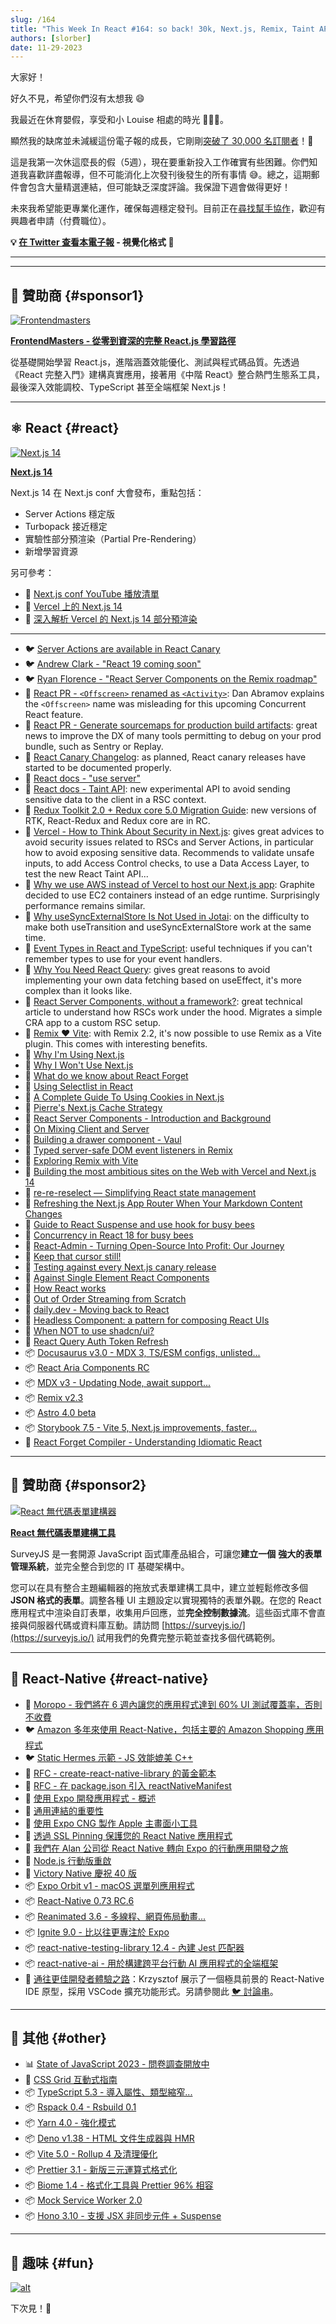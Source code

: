 ```yaml
---
slug: /164
title: "This Week In React #164: so back! 30k, Next.js, Remix, Taint API, Activity, RSCs, React-Forget, Docusaurus, MDX, Storybook, Expo Orbit, Ignite, Victory XL, Reanimated, TypeScript..."
authors: [slorber]
date: 11-29-2023
---
```


大家好！

好久不見，希望你們沒有太想我 😄

我最近在休育嬰假，享受和小 Louise 相處的時光 👨‍🍼😍。

顯然我的缺席並未減緩這份電子報的成長，它剛剛[突破了 30,000 名訂閱者](https://www.indiehackers.com/product/french-react-newsletter/30-000-subscribers--NkKag3m683I_z7J3TCI)！🥳️

這是我第一次休這麼長的假（5週），現在要重新投入工作確實有些困難。你們知道我喜歡詳盡報導，但不可能消化上次發刊後發生的所有事情 😅。總之，這期郵件會包含大量精選連結，但可能缺乏深度評論。我保證下週會做得更好！

未來我希望能更專業化運作，確保每週穩定發刊。目前正在[尋找幫手協作](https://thisweekinreact.com/job)，歡迎有興趣者申請（付費職位）。

<!-- truncate -->

**💡 [在 Twitter 查看本電子報](https://slo.im/thread) - 視覺化格式 🎨**

---


<Support />

---

## 💸 贊助商 {#sponsor1}

[![Frontendmasters](/emails/issues/158/frontendmasters.jpg)](https://frontendmasters.com/learn/react/?utm_source=newsletter&utm_medium=thisweekinreact&utm_campaign=reactpath)

**[FrontendMasters - 從零到資深的完整 React.js 學習路徑](https://frontendmasters.com/learn/react/?utm_source=newsletter&utm_medium=thisweekinreact&utm_campaign=reactpath)**

從基礎開始學習 React.js，進階涵蓋效能優化、測試與程式碼品質。先透過《React 完整入門》建構真實應用，接著用《中階 React》整合熱門生態系工具，最後深入效能調校、TypeScript 甚至全端框架 Next.js！

---

## ⚛️ React {#react}

[![Next.js 14](/emails/issues/164/nextjs-14.jpg)](https://nextjs.org/blog/next-14)

[**Next.js 14**](https://nextjs.org/blog/next-14)

Next.js 14 在 Next.js conf 大會發布，重點包括：

- Server Actions 穩定版
- Turbopack 接近穩定
- 實驗性部分預渲染（Partial Pre-Rendering）
- 新增學習資源

另可參考：

- 🎥 [Next.js conf YouTube 播放清單](https://www.youtube.com/playlist?list=PLBnKlKpPeagl57K9bCw_IXShWQXePnXjY)
- 📜 [Vercel 上的 Next.js 14](https://vercel.com/changelog/next-js-14)
- 📜 [深入解析 Vercel 的 Next.js 14 部分預渲染](https://vercel.com/blog/partial-prerendering-with-next-js-creating-a-new-default-rendering-model)

---

- 🐦 [Server Actions are available in React Canary](https://twitter.com/reactjs/status/1716573234160967762)
- 🐦 [Andrew Clark - "React 19 coming soon"](https://twitter.com/acdlite/status/1719474730363662473)
- 🐦 [Ryan Florence - "React Server Components on the Remix roadmap"](https://twitter.com/ryanflorence/status/1729274387671760936)
- 👀 [React PR - `<Offscreen>` renamed as `<Activity>`](https://github.com/facebook/react/pull/27640): Dan Abramov explains the `<Offscreen>` name was misleading for this upcoming Concurrent React feature.
- 👀 [React PR - Generate sourcemaps for production build artifacts](https://github.com/facebook/react/pull/26446): great news to improve the DX of many tools permitting to debug on your prod bundle, such as Sentry or Replay.
- 👀 [React Canary Changelog](https://github.com/facebook/react/blob/main/CHANGELOG-canary.md): as planned, React canary releases have started to be documented properly.
- 📖 [React docs - "use server"](https://react.dev/reference/react/use-server)
- 📖 [React docs - Taint API](https://react.dev/reference/react/experimental_taintObjectReference): new experimental API to avoid sending sensitive data to the client in a RSC context.
- 📖 [Redux Toolkit 2.0 + Redux core 5.0 Migration Guide](https://deploy-preview-3089--redux-starter-kit-docs.netlify.app/migrations/migrating-1.x-to-2.x): new versions of RTK, React-Redux and Redux core are in RC.
- 📜 [Vercel - How to Think About Security in Next.js](https://nextjs.org/blog/security-nextjs-server-components-actions): gives great advices to avoid security issues related to RSCs and Server Actions, in particular how to avoid exposing sensitive data. Recommends to validate unsafe inputs, to add Access Control checks, to use a Data Access Layer, to test the new React Taint API...
- 📜 [Why we use AWS instead of Vercel to host our Next.js app](https://graphite.dev/blog/why-we-use-aws-instead-of-vercel): Graphite decided to use EC2 containers instead of an edge runtime. Surprisingly performance remains similar.
- 📜 [Why useSyncExternalStore Is Not Used in Jotai](https://blog.axlight.com/posts/why-use-sync-external-store-is-not-used-in-jotai/): on the difficulty to make both useTransition and useSyncExternalStore work at the same time.
- 📜 [Event Types in React and TypeScript](https://www.totaltypescript.com/event-types-in-react-and-typescript): useful techniques if you can't remember types to use for your event handlers.
- 📜 [Why You Need React Query](https://tkdodo.eu/blog/why-you-want-react-query): gives great reasons to avoid implementing your own data fetching based on useEffect, it's more complex than it looks like.
- 📜 [React Server Components, without a framework?](https://timtech.blog/posts/react-server-components-rsc-no-framework/): great technical article to understand how RSCs work under the hood. Migrates a simple CRA app to a custom RSC setup.
- 📜 [Remix ❤️ Vite](https://remix.run/blog/remix-heart-vite): with Remix 2.2, it's now possible to use Remix as a Vite plugin. This comes with interesting benefits.
- 📜 [Why I'm Using Next.js](https://leerob.io/blog/using-nextjs)
- 📜 [Why I Won't Use Next.js](https://www.epicweb.dev/why-i-wont-use-nextjs)
- 📜 [What do we know about React Forget](https://www.code-insights.dev/posts/what-do-we-konw-about-react-forget)
- 📜 [Using Selectlist in React](https://polypane.app/blog/using-selectlist-in-react/)
- 📜 [A Complete Guide To Using Cookies in Next.js](https://www.propelauth.com/post/cookies-in-next-js)
- 📜 [Pierre's Next.js Cache Strategy](https://pierre.co/share/fe34c8b7-4054-4e07-b108-c6c8230cfab1)
- 📜 [React Server Components - Introduction and Background](https://jessedit.tech/articles/react-server-components/1-background/)
- 📜 [On Mixing Client and Server](https://matt-rickard.com/on-mixing-client-and-server)
- 📜 [Building a drawer component - Vaul](https://emilkowal.ski/ui/building-a-drawer-component)
- 📜 [Typed server-safe DOM event listeners in Remix](https://alemtuzlak.hashnode.dev/typed-server-safe-dom-event-listeners-in-remix)
- 📜 [Exploring Remix with Vite](https://alemtuzlak.hashnode.dev/exploring-remix-with-vite)
- 📜 [Building the most ambitious sites on the Web with Vercel and Next.js 14](https://vercel.com/blog/building-the-most-ambitious-sites-on-the-web-with-vercel-and-next-js-14)
- 📜 [re-re-reselect — Simplifying React state management](https://causal.app/blog/re-re-reselect)
- 📜 [Refreshing the Next.js App Router When Your Markdown Content Changes](https://www.steveruiz.me/posts/nextjs-refresh-content)
- 📜 [Guide to React Suspense and use hook for busy bees](https://sinja.io/blog/guide-to-react-suspense)
- 📜 [Concurrency in React 18 for busy bees](https://sinja.io/blog/guide-to-concurrency-in-react-18)
- 📜 [React-Admin - Turning Open-Source Into Profit: Our Journey](https://marmelab.com/blog/2023/11/08/open-source-profit-1.html)
- 📜 [Keep that cursor still!](https://giacomocerquone.com/keep-input-cursor-still/)
- 📜 [Testing against every Next.js canary release](https://francoisbest.com/posts/2023/testing-against-every-nextjs-canary-release)
- 📜 [Against Single Element React Components](https://www.jameskerr.blog/posts/against-single-element-react-components/)
- 📜 [How React works](https://incepter.github.io/how-react-works/)
- 📜 [Out of Order Streaming from Scratch](https://gal.hagever.com/posts/out-of-order-streaming-from-scratch)
- 📜 [daily.dev - Moving back to React](https://daily.dev/blog/moving-back-to-react)
- 📜 [Headless Component: a pattern for composing React UIs](https://martinfowler.com/articles/headless-component.html)
- 📜 [When NOT to use shadcn/ui?](https://mwskwong.com/blog/when-not-to-use-shadcn-ui)
- 📜 [React Query Auth Token Refresh](https://elazizi.com/posts/react-query-auth-token-refresh/)
- 📦 [Docusaurus v3.0 - MDX 3, TS/ESM configs, unlisted...](https://docusaurus.io/blog/releases/3.0)
- 📦 [React Aria Components RC](https://react-spectrum.adobe.com/releases/2023-11-8.html)
- 📦 [MDX v3 - Updating Node, await support...](https://mdxjs.com/blog/v3/)
- 📦 [Remix v2.3](https://github.com/remix-run/remix/blob/main/CHANGELOG.md#v230)
- 📦 [Astro 4.0 beta](https://astro.build/blog/astro-4-beta/?tw)
- 📦 [Storybook 7.5 - Vite 5, Next.js improvements, faster...](https://storybook.js.org/blog/storybook-7-5/)
- 🎥 [React Forget Compiler - Understanding Idiomatic React](https://portal.gitnation.org/contents/understanding-idiomatic-react)

<SubscribeFormEmbed placement="middle" />

---

## 💸 贊助商 {#sponsor2}

[![React 無代碼表單建構器](/emails/issues/164/surveyjs.jpg)](https://surveyjs.io/?utm_source=thisweekinreact&utm_medium=email)

**[React 無代碼表單建構工具](https://surveyjs.io/?utm_source=thisweekinreact&utm_medium=email)**

SurveyJS 是一套開源 JavaScript 函式庫產品組合，可讓您**建立一個** **強大的表單管理系統**，並完全整合到您的 IT 基礎架構中。

您可以在具有整合主題編輯器的拖放式表單建構工具中，建立並輕鬆修改多個 **JSON 格式的表單**。調整各種 UI 主題設定以實現獨特的表單外觀。在您的 React 應用程式中渲染自訂表單，收集用戶回應，並**完全控制數據流**。這些函式庫不會直接與伺服器代碼或資料庫互動。請訪問 [https://surveyjs.io/](https://surveyjs.io/) 試用我們的免費完整示範並查找多個代碼範例。

---

## 📱 React-Native {#react-native}

- 💸 [Moropo - 我們將在 6 週內讓您的應用程式達到 60% UI 測試覆蓋率，否則不收費](https://www.moropo.com/automation-offer?utm_source=newsletter&utm_medium=emails&utm_campaign=twir-20231129)
- 🐦 [Amazon 多年來使用 React-Native，包括主要的 Amazon Shopping 應用程式](https://twitter.com/reactnative/status/1722025802974277983)
- 🐦 [Static Hermes 示範 - JS 效能媲美 C++](https://twitter.com/tmikov/status/1720103356738474060)
- 👀 [RFC - create-react-native-library 的黃金範本](https://github.com/react-native-community/discussions-and-proposals/pull/721)
- 👀 [RFC - 在 package.json 引入 reactNativeManifest](https://github.com/react-native-community/discussions-and-proposals/pull/717)
- 📖 [使用 Expo 開發應用程式 - 概述](https://docs.expo.dev/workflow/overview/)
- 📜 [通用連結的重要性](https://evanbacon.dev/blog/universal-links)
- 📜 [使用 Expo CNG 製作 Apple 主畫面小工具](https://evanbacon.dev/blog/apple-home-screen-widgets)
- 📜 [透過 SSL Pinning 保護您的 React Native 應用程式](https://www.bam.tech/article/securing-your-react-native-app-with-ssl-pinning)
- 📜 [我們在 Alan 公司從 React Native 轉向 Expo 的行動應用開發之旅](https://medium.com/alan/our-journey-from-react-native-to-expo-for-mobile-app-development-at-alan-%EF%B8%8F-3b1569e8ab7c)
- 📜 [Node.js 行動版重啟](https://nodejs-mobile.github.io/blog/reboot)
- 📜 [Victory Native 慶祝 40 版](https://formidable.com/blog/2023/victory-native-turns-40/)
- 📦 [Expo Orbit v1 - macOS 選單列應用程式](https://expo.dev/changelog/2023/11-14-orbit-v1)
- 📦 [React-Native 0.73 RC.6](https://github.com/facebook/react-native/releases/tag/v0.73.0-rc.6)
- 📦 [Reanimated 3.6 - 多線程、網頁佈局動畫...](https://github.com/software-mansion/react-native-reanimated/releases/tag/3.6.0)
- 📦 [Ignite 9.0 - 比以往更專注於 Expo](https://shift.infinite.red/announcing-ignite-9-0-exp-ress-o-89ab5801937d)
- 📦 [react-native-testing-library 12.4 - 內建 Jest 匹配器](https://github.com/callstack/react-native-testing-library/releases/tag/v12.4.0)
- 📦 [react-native-ai - 用於構建跨平台行動 AI 應用程式的全端框架](https://github.com/dabit3/react-native-ai)
- 🎥 [通往更佳開發者體驗之路](https://www.youtube.com/watch?v=YA0PMPm12SU)：Krzysztof 展示了一個極具前景的 React-Native IDE 原型，採用 VSCode 擴充功能形式。另請參閱此 [🐦 討論串](https://twitter.com/kzzzf/status/1722973994368762335)。

---

## 🔀 其他 {#other}

- 📊 [State of JavaScript 2023 - 問卷調查開放中](https://survey.devographics.com/en-US/survey/state-of-js/2023)
- 📜 [CSS Grid 互動式指南](https://www.joshwcomeau.com/css/interactive-guide-to-grid/)
- 📦 [TypeScript 5.3 - 導入屬性、類型縮窄...](https://devblogs.microsoft.com/typescript/announcing-typescript-5-3/)
- 📦 [Rspack 0.4 - Rsbuild 0.1](https://www.rspack.dev/blog/announcing-0.4.html)
- 📦 [Yarn 4.0 - 強化模式](https://yarnpkg.com/blog/release/4.0)
- 📦 [Deno v1.38 - HTML 文件生成器與 HMR](https://deno.com/blog/v1.38)
- 📦 [Vite 5.0 - Rollup 4 及清理優化](https://vitejs.dev/blog/announcing-vite5)
- 📦 [Prettier 3.1 - 新版三元運算式格式化](https://prettier.io/blog/2023/11/13/3.1.0)
- 📦 [Biome 1.4 - 格式化工具與 Prettier 96% 相容](https://biomejs.dev/blog/biome-wins-prettier-challenge)
- 📦 [Mock Service Worker 2.0](https://github.com/mswjs/msw/releases/tag/v2.0.0)
- 📦 [Hono 3.10 - 支援 JSX 非同步元件 + Suspense](https://github.com/honojs/hono/releases/tag/v3.10.0)

---

## 🤭 趣味 {#fun}

[![alt](/emails/issues/164/meme.jpg)](https://twitter.com/sebastienlorber/status/1719831082235801974)

下次見！👋
